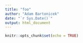 ```yaml
---
title: "foo"
author: "Adam Bartonicek"
date: "`r Sys.Date()`"
output: html_document
---
```


```r
knitr::opts_chunk$set(echo = TRUE)
```

\begin{tikzpicture}[scale=1.0]
  
  \draw[white] (-3.5, -3) rectangle (3.5, 2.5);

  \draw[rounded corners=3, color=black, line width=1] (-3, -2) rectangle (3, 2);

  \fill[blue] plot [smooth cycle, tension=0.75] coordinates { 
    (-1.65, -0.25) (-1.55, 0.75) (-0.4, 1.1) (0.3, 0.5) 
    (0.85, -0.35) (-0.3, -1.5) (-1.6, -1.15) } -- cycle; 
  
  \fill[blue] plot [smooth cycle, tension=0.75] coordinates { 
    (1.25, 0.5) (2.25, 0) (2, -1) (1.75, -0.25)} -- cycle; 
  
  \node at (0, -2.5) { $\mathsf{x} \subset X$ };
  
\end{tikzpicture}

